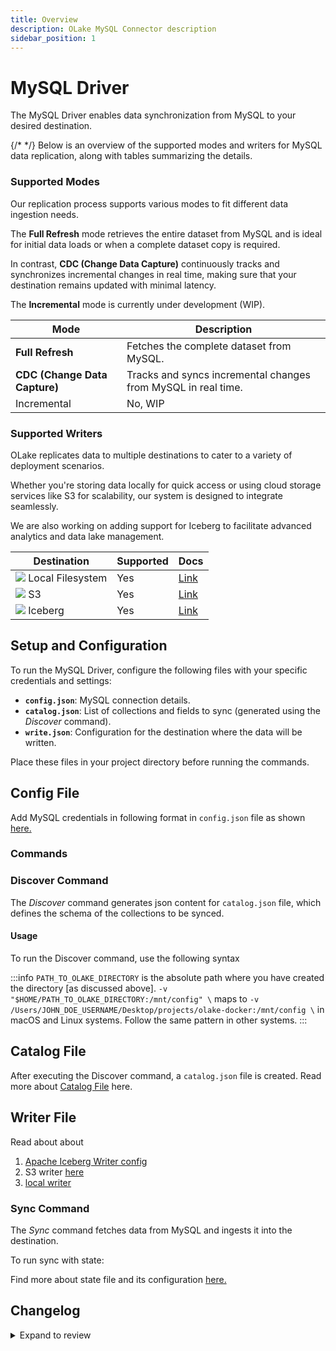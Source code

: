 ```yaml
---
title: Overview
description: OLake MySQL Connector description
sidebar_position: 1
---
```


# MySQL Driver

The MySQL Driver enables data synchronization from MySQL to your desired destination. 

{/* <DocCardList/> */}
Below is an overview of the supported modes and writers for MySQL data replication, along with tables summarizing the details.

### Supported Modes

Our replication process supports various modes to fit different data ingestion needs. 

The **Full Refresh** mode retrieves the entire dataset from MySQL and is ideal for initial data loads or when a complete dataset copy is required. 

In contrast, **CDC (Change Data Capture)** continuously tracks and synchronizes incremental changes in real time, making sure that your destination remains updated with minimal latency. 

The **Incremental** mode is currently under development (WIP).

| Mode                          | Description                                                             |
|-------------------------------|-------------------------------------------------------------------------|
| **Full Refresh**              | Fetches the complete dataset from MySQL.                            |
| **CDC (Change Data Capture)** | Tracks and syncs incremental changes from MySQL in real time.         |
| Incremental                   | No, WIP                                                                 |

### Supported Writers

OLake replicates data to multiple destinations to cater to a variety of deployment scenarios. 

Whether you're storing data locally for quick access or using cloud storage services like S3 for scalability, our system is designed to integrate seamlessly. 

We are also working on adding support for Iceberg to facilitate advanced analytics and data lake management.

| Destination       | Supported | Docs | 
|-------------------|-----------| ---- | 
| <img src="/img/logo/local.png"  className="mt-3"  height={20} /> Local Filesystem  | Yes       | [Link](../../writers/local) |
| <img src="/img/logo/s3.png"  className="mt-3"  height={20} /> S3                | Yes       | [Link](../../writers/s3/overview) |
| <img src="/img/logo/iceberg.png"  className="mt-3"  height={20} /> Iceberg           | Yes       | [Link](../../writers/iceberg/overview) |


## Setup and Configuration

To run the MySQL Driver, configure the following files with your specific credentials and settings:

- **`config.json`**: MySQL connection details.  
- **`catalog.json`**: List of collections and fields to sync (generated using the *Discover* command).  
- **`write.json`**: Configuration for the destination where the data will be written.

Place these files in your project directory before running the commands.

## Config File 
Add MySQL credentials in following format in `config.json` file as shown [here.](./config#configjson-configuration)

### Commands

### Discover Command

The *Discover* command generates json content for `catalog.json` file, which defines the schema of the collections to be synced.

#### Usage
To run the Discover command, use the following syntax


<Tabs>

<TabItem value="docker-mongo" label="OLake Docker" default>
<DockerDiscoverMySQL/>
</TabItem>

<TabItem value="docker-local" label="Locally run OLake" default>
<LocalDiscoverMySQL/>
</TabItem>

</Tabs>

:::info
`PATH_TO_OLAKE_DIRECTORY` is the absolute path where you have created the directory [as discussed above].
`-v "$HOME/PATH_TO_OLAKE_DIRECTORY:/mnt/config" \` maps to `-v /Users/JOHN_DOE_USERNAME/Desktop/projects/olake-docker:/mnt/config \` in macOS and Linux systems. Follow the same pattern in other systems.
:::

## Catalog File 
After executing the Discover command, a `catalog.json` file is created. Read more about [Catalog File](./config#catalogjson-configuration) here.


## Writer File 

Read about about 
1. [Apache Iceberg Writer config](../../writers/iceberg/config)
2. S3 writer [here](../../writers/s3/overview)
3. [local writer](../../writers/local) 

### Sync Command

The *Sync* command fetches data from MySQL and ingests it into the destination.


<Tabs>

<TabItem value="docker-mongo" label="OLake Docker" default>
<DockerSyncMySQL/>
</TabItem>

<TabItem value="docker-local" label="Locally run OLake" default>
<LocalSyncMySQL/>
</TabItem>

</Tabs>

To run sync with state:

<Tabs>

<TabItem value="docker-mongo" label="OLake Docker" default>
<DockerSyncWithStateMySQL/>
</TabItem>

<TabItem value="docker-local" label="Locally run OLake" default>
<LocalSyncWithStateMySQL/>
</TabItem>

</Tabs>

Find more about state file and its configuration [here.](./config#statejson-configuration)

## Changelog

<details>
  <summary>Expand to review</summary>

| Version     | Date       | Pull Request                                               | Subject                                                                                                                                         |
|:------------|:-----------|:-----------------------------------------------------------|:------------------------------------------------------------------------------------------------------------------------------------------------|


</details>